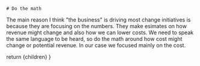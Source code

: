 
<TwoColumns>
  <Column className="flex justify-center items-center">
  
    # Do the math
  
  </Column>

  <Column className="flex flex-row justify-center items-center">
    <CircleDollarSign className="w-72 h-72" />
  </Column>
</TwoColumns>


<Notes>
The main reason I think "the business" is driving most change initiatives is because they are focusing on the numbers. They make esimates on how revenue might change and also how we can lower costs. We need to speak the same language to be heard, so do the math around how cost might change or potential revenue. In our case we focused mainly on the cost.
</Notes>

  return <MainSlide>
    {children}
  </MainSlide>
}